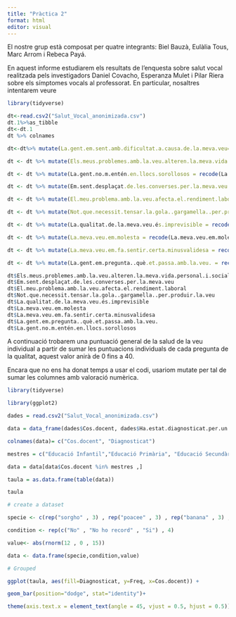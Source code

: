 ```yaml
---
title: "Pràctica 2"
format: html
editor: visual
---
```


El nostre grup està composat per quatre integrants: Biel Bauzà, Eulàlia Tous, Marc Arrom i Rebeca Payá.

En aquest informe estudiarem els resultats de l'enquesta sobre salut vocal realitzada pels investigadors Daniel Covacho, Esperanza Mulet i Pilar Riera sobre els símptomes vocals al professorat. En particular, nosaltres intentarem veure

```r
library(tidyverse)
```

```r
dt<-read.csv2("Salut_Vocal_anonimizada.csv")
dt.1%>%as_tibble 
dt<-dt.1
dt %>% colnames
```

```r
dt<-dt%>% mutate(La.gent.em.sent.amb.dificultat.a.causa.de.la.meva.veu=recode(La.gent.em.sent.amb.dificultat.a.causa.de.la.meva.veu,"Mai"=0,"Gairebé mai"=1,"A vegades"=2,"Gairebé sempre"=3,"Sempre"=4))

dt <- dt %>% mutate(Els.meus.problemes.amb.la.veu.alteren.la.meva.vida.personal.i.social = recode(Els.meus.problemes.amb.la.veu.alteren.la.meva.vida.personal.i.social, "Mai" = 0, "Gairebé mai" = 1, "A vegades" = 2, "Gairebé sempre" = 3, "Sempre" = 4))

dt <- dt %>% mutate(La.gent.no.m.entén.en.llocs.sorollosos = recode(La.gent.no.m.entén.en.llocs.sorollosos, "Mai" = 0, "Gairebé mai" = 1, "A vegades" = 2, "Gairebé sempre" = 3, "Sempre" = 4))

dt <- dt %>% mutate(Em.sent.desplaçat.de.les.converses.per.la.meva.veu = recode(Em.sent.desplaçat.de.les.converses.per.la.meva.veu, "Mai" = 0, "Gairebé mai" = 1, "A vegades" = 2, "Gairebé sempre" = 3, "Sempre" = 4))

dt <- dt %>% mutate(El.meu.problema.amb.la.veu.afecta.el.rendiment.laboral = recode(El.meu.problema.amb.la.veu.afecta.el.rendiment.laboral, "Mai" = 0, "Gairebé mai" = 1, "A vegades" = 2, "Gairebé sempre" = 3, "Sempre" = 4))

dt <- dt %>% mutate(Not.que.necessit.tensar.la.gola..gargamella..per.produir.la.veu = recode(Not.que.necessit.tensar.la.gola..gargamella..per.produir.la.veu, "Mai" = 0, "Gairebé mai" = 1, "A vegades" = 2, "Gairebé sempre" = 3, "Sempre" = 4))

dt <- dt %>% mutate(La.qualitat.de.la.meva.veu.és.imprevisible = recode(La.qualitat.de.la.meva.veu.és.imprevisible, "Mai" = 0, "Gairebé mai" = 1, "A vegades" = 2, "Gairebé sempre" = 3, "Sempre" = 4))

dt <- dt %>% mutate(La.meva.veu.em.molesta = recode(La.meva.veu.em.molesta, "Mai" = 0, "Gairebé mai" = 1, "A vegades" = 2, "Gairebé sempre" = 3, "Sempre" = 4))

dt <- dt %>% mutate(La.meva.veu.em.fa.sentir.certa.minusvalidesa = recode(La.meva.veu.em.fa.sentir.certa.minusvalidesa, "Mai" = 0, "Gairebé mai" = 1, "A vegades" = 2, "Gairebé sempre" = 3, "Sempre" = 4))

dt <- dt %>% mutate(La.gent.em.pregunta..què.et.passa.amb.la.veu. = recode(La.gent.em.pregunta..què.et.passa.amb.la.veu., "Mai" = 0, "Gairebé mai" = 1, "A vegades" = 2, "Gairebé sempre" = 3, "Sempre" = 4))
```

```r
dt$Els.meus.problemes.amb.la.veu.alteren.la.meva.vida.personal.i.social
dt$Em.sent.desplaçat.de.les.converses.per.la.meva.veu
dt$El.meu.problema.amb.la.veu.afecta.el.rendiment.laboral
dt$Not.que.necessit.tensar.la.gola..gargamella..per.produir.la.veu
dt$La.qualitat.de.la.meva.veu.és.imprevisible
dt$La.meva.veu.em.molesta
dt$La.meva.veu.em.fa.sentir.certa.minusvalidesa
dt$La.gent.em.pregunta..què.et.passa.amb.la.veu.
dt$La.gent.no.m.entén.en.llocs.sorollosos
```

A continuació trobarem una puntuació general de la salud de la veu individual a partir de sumar les puntuacions individuals de cada pregunta de la qualitat, aquest valor anirà de 0 fins a 40.

Encara que no ens ha donat temps a usar el codi, usariom mutate per tal de sumar les columnes amb valoració numèrica.

```r

library(tidyverse)

library(ggplot2)

dades = read.csv2("Salut_Vocal_anonimizada.csv")

data = data_frame(dades$Cos.docent, dades$Ha.estat.diagnosticat.per.un.especialista.mèdic..otorinolaringòleg..foniatra..d.alguna.lesió.a.les.cordes.vocals.)

colnames(data)= c("Cos.docent", "Diagnosticat")

mestres = c("Educació Infantil","Educació Primària", "Educació Secundària", "Formació Professional", "Universitat")

data = data[data$Cos.docent %in% mestres ,]

taula = as.data.frame(table(data))

taula

# create a dataset

specie <- c(rep("sorgho" , 3) , rep("poacee" , 3) , rep("banana" , 3) , rep("triticum" , 3) )

condition <- rep(c("No" , "No ho record" , "Si") , 4)

value<- abs(rnorm(12 , 0 , 15))

data <- data.frame(specie,condition,value)

# Grouped

ggplot(taula, aes(fill=Diagnosticat, y=Freq, x=Cos.docent)) +

geom_bar(position="dodge", stat="identity")+

theme(axis.text.x = element_text(angle = 45, vjust = 0.5, hjust = 0.5))

```
